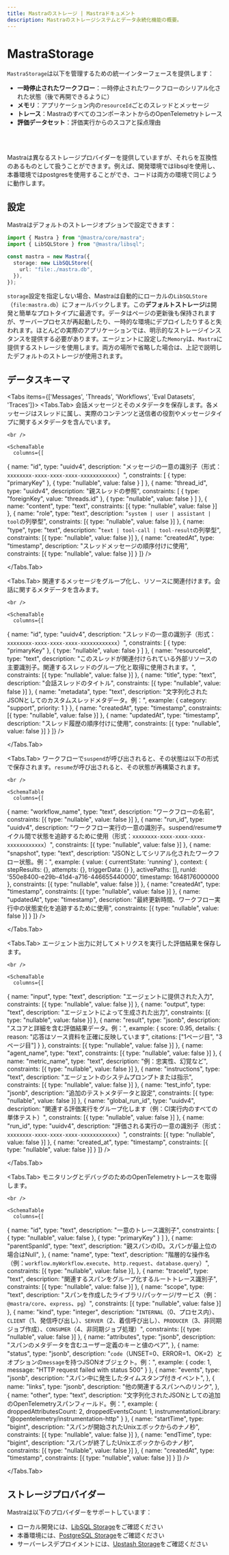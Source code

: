 ```yaml
---
title: Mastraのストレージ | Mastraドキュメント
description: Mastraのストレージシステムとデータ永続化機能の概要。
---
```




# MastraStorage

`MastraStorage`は以下を管理するための統一インターフェースを提供します：

- **一時停止されたワークフロー**：一時停止されたワークフローのシリアル化された状態（後で再開できるように）
- **メモリ**：アプリケーション内の`resourceId`ごとのスレッドとメッセージ
- **トレース**：MastraのすべてのコンポーネントからのOpenTelemetryトレース
- **評価データセット**：評価実行からのスコアと採点理由

<br />

<br />

<StorageOverviewImage />

Mastraは異なるストレージプロバイダーを提供していますが、それらを互換性のあるものとして扱うことができます。例えば、開発環境ではlibsqlを使用し、本番環境ではpostgresを使用することができ、コードは両方の環境で同じように動作します。

## 設定

Mastraはデフォルトのストレージオプションで設定できます：

```typescript copy
import { Mastra } from "@mastra/core/mastra";
import { LibSQLStore } from "@mastra/libsql";

const mastra = new Mastra({
  storage: new LibSQLStore({
    url: "file:./mastra.db",
  }),
});
```

`storage`設定を指定しない場合、Mastraは自動的にローカルの`LibSQLStore`（`file:mastra.db`）にフォールバックします。この**デフォルトストレージ**は開発と簡単なプロトタイプに最適です。データはページの更新後も保持されますが、サーバープロセスが再起動したり、一時的な環境にデプロイしたりすると失われます。ほとんどの実際のアプリケーションでは、明示的なストレージインスタンスを提供する必要があります。エージェントに設定した`Memory`は、`Mastra`に提供するストレージを使用します。両方の場所で省略した場合は、上記で説明したデフォルトのストレージが使用されます。

## データスキーマ

<Tabs items={['Messages', 'Threads', 'Workflows', 'Eval Datasets', 'Traces']}>
  <Tabs.Tab>
    会話メッセージとそのメタデータを保存します。各メッセージはスレッドに属し、実際のコンテンツと送信者の役割やメッセージタイプに関するメタデータを含んでいます。

    <br />

    <SchemaTable
      columns={[

{
name: "id",
type: "uuidv4",
description: "メッセージの一意の識別子（形式：`xxxxxxxx-xxxx-xxxx-xxxx-xxxxxxxxxxxx`）",
constraints: [
{ type: "primaryKey" },
{ type: "nullable", value: false }
]
},
{
name: "thread_id",
type: "uuidv4",
description: "親スレッドの参照",
constraints: [
{ type: "foreignKey", value: "threads.id" },
{ type: "nullable", value: false }
]
},
{
name: "content",
type: "text",
constraints: [{ type: "nullable", value: false }]
},
{
name: "role",
type: "text",
description: "`system | user | assistant | tool`の列挙型",
constraints: [{ type: "nullable", value: false }]
},
{
name: "type",
type: "text",
description: "`text | tool-call | tool-result`の列挙型",
constraints: [{ type: "nullable", value: false }]
},
{
name: "createdAt",
type: "timestamp",
description: "スレッドメッセージの順序付けに使用",
constraints: [{ type: "nullable", value: false }]
}
]}
/>

  </Tabs.Tab>

  <Tabs.Tab>
    関連するメッセージをグループ化し、リソースに関連付けます。会話に関するメタデータを含みます。

    <br />

    <SchemaTable
      columns={[

{
name: "id",
type: "uuidv4",
description: "スレッドの一意の識別子（形式：`xxxxxxxx-xxxx-xxxx-xxxx-xxxxxxxxxxxx`）",
constraints: [
{ type: "primaryKey" },
{ type: "nullable", value: false }
]
},
{
name: "resourceId",
type: "text",
description: "このスレッドが関連付けられている外部リソースの主要識別子。関連するスレッドのグループ化と取得に使用されます。",
constraints: [{ type: "nullable", value: false }]
},
{
name: "title",
type: "text",
description: "会話スレッドのタイトル",
constraints: [{ type: "nullable", value: false }]
},
{
name: "metadata",
type: "text",
description: "文字列化されたJSONとしてのカスタムスレッドメタデータ。例：",
example: {
category: "support",
priority: 1
}
},
{
name: "createdAt",
type: "timestamp",
constraints: [{ type: "nullable", value: false }]
},
{
name: "updatedAt",
type: "timestamp",
description: "スレッド履歴の順序付けに使用",
constraints: [{ type: "nullable", value: false }]
}
]}
/>

  </Tabs.Tab>

  <Tabs.Tab>
    ワークフローで`suspend`が呼び出されると、その状態は以下の形式で保存されます。`resume`が呼び出されると、その状態が再構築されます。

    <br />

    <SchemaTable
      columns={[

{
name: "workflow_name",
type: "text",
description: "ワークフローの名前",
constraints: [{ type: "nullable", value: false }]
},
{
name: "run_id",
type: "uuidv4",
description: "ワークフロー実行の一意の識別子。suspend/resumeサイクル間で状態を追跡するために使用（形式：`xxxxxxxx-xxxx-xxxx-xxxx-xxxxxxxxxxxx`）",
constraints: [{ type: "nullable", value: false }]
},
{
name: "snapshot",
type: "text",
description: "JSONとしてシリアル化されたワークフロー状態。例：",
example: {
value: { currentState: 'running' },
context: {
stepResults: {},
attempts: {},
triggerData: {}
},
activePaths: [],
runId: '550e8400-e29b-41d4-a716-446655440000',
timestamp: 1648176000000
},
constraints: [{ type: "nullable", value: false }]
},
{
name: "createdAt",
type: "timestamp",
constraints: [{ type: "nullable", value: false }]
},
{
name: "updatedAt",
type: "timestamp",
description: "最終更新時間、ワークフロー実行中の状態変化を追跡するために使用",
constraints: [{ type: "nullable", value: false }]
}
]}
/>

  </Tabs.Tab>

  <Tabs.Tab>
    エージェント出力に対してメトリクスを実行した評価結果を保存します。

    <br />

    <SchemaTable
      columns={[

{
name: "input",
type: "text",
description: "エージェントに提供された入力",
constraints: [{ type: "nullable", value: false }]
},
{
name: "output",
type: "text",
description: "エージェントによって生成された出力",
constraints: [{ type: "nullable", value: false }]
},
{
name: "result",
type: "jsonb",
description: "スコアと詳細を含む評価結果データ。例：",
example: {
score: 0.95,
details: {
reason: "応答はソース資料を正確に反映しています",
citations: ["1ページ目", "3ページ目"]
}
},
constraints: [{ type: "nullable", value: false }]
},
{
name: "agent_name",
type: "text",
constraints: [{ type: "nullable", value: false }]
},
{
name: "metric_name",
type: "text",
description: "例：忠実性、幻覚など",
constraints: [{ type: "nullable", value: false }]
},
{
name: "instructions",
type: "text",
description: "エージェントのシステムプロンプトまたは指示",
constraints: [{ type: "nullable", value: false }]
},
{
name: "test_info",
type: "jsonb",
description: "追加のテストメタデータと設定",
constraints: [{ type: "nullable", value: false }]
},
{
name: "global_run_id",
type: "uuidv4",
description: "関連する評価実行をグループ化します（例：CI実行内のすべての単体テスト）",
constraints: [{ type: "nullable", value: false }]
},
{
name: "run_id",
type: "uuidv4",
description: "評価される実行の一意の識別子（形式：`xxxxxxxx-xxxx-xxxx-xxxx-xxxxxxxxxxxx`）",
constraints: [{ type: "nullable", value: false }]
},
{
name: "created_at",
type: "timestamp",
constraints: [{ type: "nullable", value: false }]
}
]}
/>

  </Tabs.Tab>

  <Tabs.Tab>
    モニタリングとデバッグのためのOpenTelemetryトレースを取得します。

    <br />

    <SchemaTable
      columns={[

{
name: "id",
type: "text",
description: "一意のトレース識別子",
constraints: [
{ type: "nullable", value: false },
{ type: "primaryKey" }
]
},
{
name: "parentSpanId",
type: "text",
description: "親スパンのID。スパンが最上位の場合はNull",
},
{
name: "name",
type: "text",
description: "階層的な操作名（例：`workflow.myWorkflow.execute`、`http.request`、`database.query`）",
constraints: [{ type: "nullable", value: false }],
},
{
name: "traceId",
type: "text",
description: "関連するスパンをグループ化するルートトレース識別子",
constraints: [{ type: "nullable", value: false }]
},
{
name: "scope",
type: "text",
description: "スパンを作成したライブラリ/パッケージ/サービス（例：`@mastra/core`、`express`、`pg`）",
constraints: [{ type: "nullable", value: false }]
},
{
name: "kind",
type: "integer",
description: "`INTERNAL`（0、プロセス内）、`CLIENT`（1、発信呼び出し）、`SERVER`（2、着信呼び出し）、`PRODUCER`（3、非同期ジョブ作成）、`CONSUMER`（4、非同期ジョブ処理）",
constraints: [{ type: "nullable", value: false }]
},
{
name: "attributes",
type: "jsonb",
description: "スパンのメタデータを含むユーザー定義のキーと値のペア",
},
{
name: "status",
type: "jsonb",
description: "`code`（UNSET=0、ERROR=1、OK=2）とオプションの`message`を持つJSONオブジェクト。例：",
example: {
code: 1,
message: "HTTP request failed with status 500"
}
},
{
name: "events",
type: "jsonb",
description: "スパン中に発生したタイムスタンプ付きイベント",
},
{
name: "links",
type: "jsonb",
description: "他の関連するスパンへのリンク",
},
{
name: "other",
type: "text",
description: "文字列化されたJSONとしての追加のOpenTelemetryスパンフィールド。例：",
example: {
droppedAttributesCount: 2,
droppedEventsCount: 1,
instrumentationLibrary: "@opentelemetry/instrumentation-http"
}
},
{
name: "startTime",
type: "bigint",
description: "スパンが開始されたUnixエポックからのナノ秒",
constraints: [{ type: "nullable", value: false }]
},
{
name: "endTime",
type: "bigint",
description: "スパンが終了したUnixエポックからのナノ秒",
constraints: [{ type: "nullable", value: false }]
},
{
name: "createdAt",
type: "timestamp",
constraints: [{ type: "nullable", value: false }]
}
]}
/>

  </Tabs.Tab>
</Tabs>

## ストレージプロバイダー

Mastraは以下のプロバイダーをサポートしています：

- ローカル開発には、[LibSQL Storage](../../reference/storage/libsql.mdx)をご確認ください
- 本番環境には、[PostgreSQL Storage](../../reference/storage/postgresql.mdx)をご確認ください
- サーバーレスデプロイメントには、[Upstash Storage](../../reference/storage/upstash.mdx)をご確認ください
